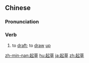 ==Chinese==
{{zh-forms}}

===Pronunciation===
{{zh-pron
|m=qǐcǎo
|c=hei2 cou2
|mn=khí-chhó
|ma=Zh-qicao.ogg
|cat=v
}}

===Verb===
{{zh-verb}}

# to [[draft]]; to [[draw]] [[up]]

{{zh-cat|Advanced}}

[[zh-min-nan:起草]]
[[hu:起草]]
[[ja:起草]]
[[zh:起草]]